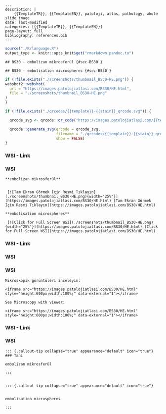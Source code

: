 

```comment
---
description: |
    {{TemplateTR}}, {{TemplateEN}}, patoloji, atlas, pathology, whole slide image
date: last-modified
categories: [{{TemplateTR}}, {{TemplateEN}}]
page-layout: full
bibliography: references.bib
---
```






```r
source("./R/language.R")
output_type <- knitr::opts_knit$get("rmarkdown.pandoc.to")
```


```asis
## BS30 - embolizan mikrosferül {#sec-BS30 }
```


```asis
## BS30 - embolisation microspheres {#sec-BS30 }
```






```r
if (!file.exists("./screenshots/thumbnail_BS30-HE.png")) {
webshot2::webshot(
  url = "https://images.patolojiatlasi.com/BS30/HE.html",
  file = "./screenshots/thumbnail_BS30-HE.png"
)
}
```




```r
if (!file.exists("./qrcodes/{{template}}-{{stain}}_qrcode.svg")) {

  qrcode_svg <- qrcode::qr_code("https://images.patolojiatlasi.com/{{template}}/{{stain}}.html")

  qrcode::generate_svg(qrcode = qrcode_svg,
                       filename = "./qrcodes/{{template}}-{{stain}}_qrcode.svg",
                       show = FALSE)
}
```




 















::::: panel-tabset


### WSI - Link



:::: {.content-hidden when-format="pdf"}





::::





:::: {.content-visible when-format="pdf"}






::::




:::: {.content-hidden when-format="pdf"}





::::





:::: {.content-visible when-format="pdf"}






::::


### WSI




:::::






```asis

**embolizan mikrosferül**


 [![Tam Ekran Görmek İçin Resmi Tıklayın](./screenshots/thumbnail_BS30-HE.png){width="25%"}](https://images.patolojiatlasi.com/BS30/HE.html) [Tam Ekran Görmek İçin Resmi Tıklayın](https://images.patolojiatlasi.com/BS30/HE.html)
```

```asis

**embolisation microspheres**

 [![Click for Full Screen WSI](./screenshots/thumbnail_BS30-HE.png){width="25%"}](https://images.patolojiatlasi.com/BS30/HE.html) [Click for Full Screen WSI](https://images.patolojiatlasi.com/BS30/HE.html)

```









::::: panel-tabset


### WSI - Link



:::: {.content-hidden when-format="pdf"}





::::





:::: {.content-visible when-format="pdf"}






::::




:::: {.content-hidden when-format="pdf"}





::::





:::: {.content-visible when-format="pdf"}






::::


### WSI




:::::







### WSI








```asis
Mikroskopik görüntüleri inceleyin:

<iframe src="https://images.patolojiatlasi.com/BS30/HE.html" style="height:600px;width:100%;" data-external="1"></iframe>

```





```asis

See Microscopy with viewer:

<iframe src="https://images.patolojiatlasi.com/BS30/HE.html" style="height:600px;width:100%;" data-external="1"></iframe>

```













::::: panel-tabset


### WSI - Link



:::: {.content-hidden when-format="pdf"}





::::





:::: {.content-visible when-format="pdf"}






::::




:::: {.content-hidden when-format="pdf"}





::::





:::: {.content-visible when-format="pdf"}






::::


### WSI




:::::






```asis


::: {.callout-tip collapse="true" appearance="default" icon="true"}
### Tanı

embolizan mikrosferül

:::


```


```asis


::: {.callout-tip collapse="true" appearance="default" icon="true"}


embolisation microspheres

:::

```




















